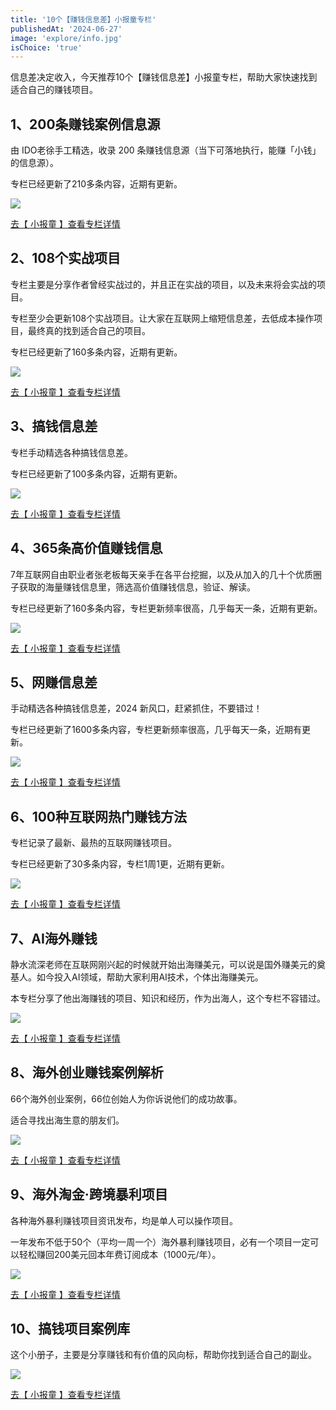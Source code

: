 ```yaml
---
title: '10个【赚钱信息差】小报童专栏'
publishedAt: '2024-06-27'
image: 'explore/info.jpg'
isChoice: 'true'
---
```


信息差决定收入，今天推荐10个【赚钱信息差】小报童专栏，帮助大家快速找到适合自己的赚钱项目。

## 1、200条赚钱案例信息源

由 IDO老徐手工精选，收录 200 条赚钱信息源（当下可落地执行，能赚「小钱」的信息源）。

专栏已经更新了210多条内容，近期有更新。

![](/explore/info/1-xinxi.png)

[去【 小报童 】查看专栏详情](https://xiaobot.net/p/xinxi?refer=16d439a0-a4cc-49ea-823c-96b7e262e22a)

## 2、108个实战项目

专栏主要是分享作者曾经实战过的，并且正在实战的项目，以及未来将会实战的项目。

专栏至少会更新108个实战项目。让大家在互联网上缩短信息差，去低成本操作项目，最终真的找到适合自己的项目。

专栏已经更新了160多条内容，近期有更新。

![](/explore/info/2-shizhan.png)

[去【 小报童 】查看专栏详情](https://xiaobot.net/p/shizhan?refer=16d439a0-a4cc-49ea-823c-96b7e262e22a)

## 3、搞钱信息差

专栏手动精选各种搞钱信息差。

专栏已经更新了100多条内容，近期有更新。

![](/explore/info/3-info.png)

[去【 小报童 】查看专栏详情](https://xiaobot.net/p/info?refer=16d439a0-a4cc-49ea-823c-96b7e262e22a)

## 4、365条高价值赚钱信息

7年互联网自由职业者张老板每天亲手在各平台挖掘，以及从加入的几十个优质圈子获取的海量赚钱信息里，筛选高价值赚钱信息，验证、解读。

专栏已经更新了160多条内容，专栏更新频率很高，几乎每天一条，近期有更新。

![](/explore/info/4-f22173.png)

[去【 小报童 】查看专栏详情](https://xiaobot.net/p/f22173?refer=16d439a0-a4cc-49ea-823c-96b7e262e22a)

## 5、网赚信息差

手动精选各种搞钱信息差，2024 新风口，赶紧抓住，不要错过！

专栏已经更新了1600多条内容，专栏更新频率很高，几乎每天一条，近期有更新。

![](/explore/info/5-xingxicha.png)

[去【 小报童 】查看专栏详情](https://xiaobot.net/p/xingxicha?refer=16d439a0-a4cc-49ea-823c-96b7e262e22a)

## 6、100种互联网热门赚钱方法

专栏记录了最新、最热的互联网赚钱项目。

专栏已经更新了30多条内容，专栏1周1更，近期有更新。

![](/explore/info/6-fly100.png)

[去【 小报童 】查看专栏详情](https://xiaobot.net/p/fly100?refer=16d439a0-a4cc-49ea-823c-96b7e262e22a)

## 7、AI海外赚钱

静水流深老师在互联网刚兴起的时候就开始出海赚美元，可以说是国外赚美元的奠基人。如今投入AI领域，帮助大家利用AI技术，个体出海赚美元。

本专栏分享了他出海赚钱的项目、知识和经历，作为出海人，这个专栏不容错过。

![](/explore/info/7-mediabuy.png)

[去【 小报童 】查看专栏详情](https://xiaobot.net/p/mediabuy?refer=16d439a0-a4cc-49ea-823c-96b7e262e22a)

## 8、海外创业赚钱案例解析

66个海外创业案例，66位创始人为你诉说他们的成功故事。

适合寻找出海生意的朋友们。

![](/explore/info/8-starterstory.png)

[去【 小报童 】查看专栏详情](https://xiaobot.net/p/starterstory?refer=16d439a0-a4cc-49ea-823c-96b7e262e22a)

## 9、海外淘金·跨境暴利项目

各种海外暴利赚钱项目资讯发布，均是单人可以操作项目。

一年发布不低于50个（平均一周一个）海外暴利赚钱项目，必有一个项目一定可以轻松赚回200美元回本年费订阅成本（1000元/年）。

![](/explore/info/9-sczl.png)

[去【 小报童 】查看专栏详情](https://xiaobot.net/p/sczl?refer=16d439a0-a4cc-49ea-823c-96b7e262e22a)

## 10、搞钱项目案例库

这个小册子，主要是分享赚钱和有价值的风向标，帮助你找到适合自己的副业。

![](/explore/info/10-sanjin123.png)

[去【 小报童 】查看专栏详情](https://xiaobot.net/p/sanjin123?refer=16d439a0-a4cc-49ea-823c-96b7e262e22a)
